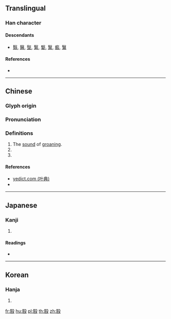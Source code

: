 ==Translingual==

===Han character===
{{Han char|rn=79|rad=殳|as=07|sn=11|four=|canj=SKHNE,XSKHN|ids=⿰医殳}}

====Descendants====
* [[翳]], [[醫]], [[㙠]], [[繄]], [[嫛]], [[黳]], [[㿄]], [[鷖]]

====References====
* {{Han ref|kx=0585.070|dkj=16634|dj=0978.010|hdz=32159.090|uh=6BB9|ud=27577}}

----

==Chinese==
{{zh-forms}}

===Glyph origin===
{{Han etym}}

===Pronunciation===
{{zh-pron
|m=yì
|c=ai3
|mc=y
|oc=y
|ma=
|cat=v,pn,part
}}

===Definitions===
{{zh-hanzi}}

# The [[sound]] of [[groan]]ing.
# {{n-g|Used in the [[name]] of one of the ''Stone Drum Poems'' ({{w2|zh|石鼓文}}), in the word {{m|zh|汧殹}}.}}
# {{n-g|A particle used in the middle or at the end of sentences. Similar to {{m|zh|也}} and {{m|zh|兮}}.}}

====References====
* [http://yedict.com/htm/6B/6BB9.htm yedict.com (叶典)]
* {{R:twedu|C05910}}

----

==Japanese==

===Kanji===
{{ja-kanji|grade=|rs=殳07}}

# {{defn|lang=ja|sort=殳07}}

====Readings====
* {{ja-readings|on=[[えい]] (ei)|kun=[[うちあたるこえ]] (uchiatarukoe), [[みにくいすがた]] (minikuisugata)}}

----

==Korean==

===Hanja===
{{ko-hanja|hangeul=예|eumhun=|rv=ye|mr=ye|y=yey}}

# {{defn|lang=ko|sort=殳07}}

[[fr:殹]]
[[hu:殹]]
[[pl:殹]]
[[th:殹]]
[[zh:殹]]